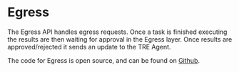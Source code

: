# Egress

The Egress API handles egress requests. Once a task is finished executing the results are then waiting for approval in the Egress layer. Once results are approved/rejected it sends an update to the TRE Agent.

The code for Egress is open source, and can be found on [Github](https://github.com/SwanseaUniversityMedical/DARE-Control).
